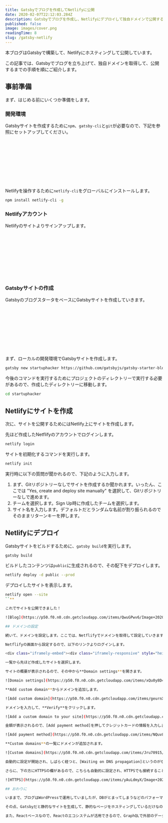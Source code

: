 ```yaml
---
title: Gatsbyでブログを作成してNetlifyに公開
date: 2020-02-07T22:12:03.284Z
description: Gatsbyでブログを作成し、Netlifyにデプロイして独自ドメインで公開するまでの手順をご紹介します。
published: false
image: images/cover.png
readingTime: 8
slug: /gatsby-netlify
---
```

本ブログはGatsbyで構築して、Netlifyにホスティングして公開しています。

この記事では、Gatsbyでブログを立ち上げて、独自ドメインを取得して、公開するまでの手順を順にご紹介します。

## 事前準備

まず、はじめる前にいくつか準備をします。

### 開発環境

Gatsbyサイトを作成するために`npm`、`gatsby-cli`と`git`が必要なので、下記を参照にセットアップしてください。

<div class="iframely-embed"><div class="iframely-responsive" style="height: 140px; padding-bottom: 0;"><a href="https://www.gatsbyjs.org/tutorial/part-zero/" data-iframely-url="//cdn.iframe.ly/Xoa1a60" target="_blank_"></a></div></div>

Netlifyを操作するために`netlify-cli`をグローバルにインストールします。

```bash
npm install netlify-cli -g
```

### Netlifyアカウント

Netlifyのサイトよりサインアップします。

<div class="iframely-embed"><div class="iframely-responsive" style="height: 140px; padding-bottom: 0;"><a href="https://www.netlify.com/" data-iframely-url="//cdn.iframe.ly/api/iframe?url=https%3A%2F%2Fwww.netlify.com%2F&amp;key=c6d07ad7d9471df8b16e593030a23e7e&amp;iframe=card-small" target="_blank_"></a></div></div>

### Gatsbyサイトの作成

GatsbyのブログスタータをベースにGatsbyサイトを作成していきます。

<div class="iframely-embed"><div class="iframely-responsive" style="height: 140px; padding-bottom: 0;"><a href="https://github.com/gatsbyjs/gatsby-starter-blog" data-iframely-url="//cdn.iframe.ly/api/iframe?url=https%3A%2F%2Fgithub.com%2Fgatsbyjs%2Fgatsby-starter-blog&key=c6d07ad7d9471df8b16e593030a23e7e" target="_blank_"></a></div></div>

まず、ローカルの開発環境でGatsbyサイトを作成します。

```bash
gatsby new startuphacker https://github.com/gatsbyjs/gatsby-starter-blog
```

今後のコマンドを実行するためにプロジェクトのディレクトリーで実行する必要があるので、作成したディレクトリーに移動します。

```bash
cd startuphacker
```

## Netlifyにサイトを作成

次に、サイトを公開するためにはNetlify上にサイトを作成します。

先ほど作成したNetflifyのアカウントでログインします。

```bash
netlify login
```

サイトを初期化するコマンドを実行します。

```bash
netlify init
```

実行時に以下の質問が聞かれるので、下記のように入力します。

1. まず、Gitリポジトリーなしでサイトを作成するか聞かれます。いったん、ここでは "Yes, create and deploy site manually" を選択して、Gitリポジトリーなしで進めます。
1. チームを選択します。Sign Up時に作成したチームを選択します。
1. サイト名を入力します。デフォルトだとランダムな名前が割り振られるのでそのままリターンキーを押します。

## Netlifyにデプロイ

Gatsbyサイトをビルドするために、`gatsby build`を実行します。

```bash
gatsby build 
```

ビルドしたコンテンツは`public`に生成されるので、その配下をデプロイします。

```bash
netlify deploy -d public --prod
```

デプロイしたサイトを表示します。

```bash
netlify open --site
``**

これでサイトを公開できました！

![Blog](https://p50.f0.n0.cdn.getcloudapp.com/items/QwuGPwv6/Image+2020-02-08+at+8.08.58+PM.png?v=ead5ba205d7a941f8b513f6557816b61)

## ドメインの設定

続いて、ドメインを設定します。ここでは、Netflifyでドメインを取得して設定していきます。

Netflifyの画面から設定するので、以下のリンクよりログインします。

<div class="iframely-embed"><div class="iframely-responsive" style="height: 140px; padding-bottom: 0;"><a href="https://app.netlify.com/" data-iframely-url="//cdn.iframe.ly/api/iframe?url=https%3A%2F%2Fapp.netlify.com%2F&amp;key=c6d07ad7d9471df8b16e593030a23e7e" target="_blank_"></a></div></div><script async src="//cdn.iframe.ly/embed.js" charset="utf-8"></script>

一覧から先ほど作成したサイトを選択します。

サイトの概要が表示されるので、その中から**Domain settings**を開きます。

![Domain settings](https://p50.f0.n0.cdn.getcloudapp.com/items/xQu0y8D4/Image+2020-02-06+at+9.38.44+AM.png?v=022d2b66b942aff033f9b35ea6dd97ad)

**Add custom domain**からドメインを追加します。

![Add custom domain](https://p50.f0.n0.cdn.getcloudapp.com/items/geurnXzq/Image+2020-02-06+at+9.40.20+AM.png?v=5b8a8b7249cf659c2e3f8e16b7fce694)

ドメインを入力して、**Verify**をクリックします。

![Add a custom domain to your site](https://p50.f0.n0.cdn.getcloudapp.com/items/xQu0y8AA/Image+2020-02-06+at+9.41.21+AM.png?v=65da055f7d45988f36661463d8a543a1)

金額が表示されるので、[Add payment method]を押してクレジットカードの情報を入力します。

![Add payment method](https://p50.f0.n0.cdn.getcloudapp.com/items/NQuv8G14/Image+2020-02-06+at+9.41.37+AM.png?v=ba47a63d13d5517e612af81e5bd8c141)

**Custom domains**の一覧にドメインが追加されます。

![Custom domains](https://p50.f0.n0.cdn.getcloudapp.com/items/Jru70915/Image+2020-02-06+at+9.43.50+AM.png?v=d20243c746bca2199f291dc8d05c3ef9)

自動的に設定が開始され、しばらく経つと、[Waiting on DNS propagation]というのがなくなり設定が完了します。

さらに、下の方にHTTPSの欄があるので、こちらも自動的に設定され、HTTPSでも接続することができるようになります。

![HTTPS](https://p50.f0.n0.cdn.getcloudapp.com/items/yAuLdmyX/Image+2020-02-06+at+9.46.52+AM.png?v=e427ab2e8f1fdf98a2dd3ac3adc9187f)

## おわりに

いままで、ブログはWordPressで運用していましたが、DBがとまってしまうなどのパフォーマンス的であったり、攻撃されたりなどのセキュリティ的な心配が絶えませんでした。

その点、Gatsbyだと静的なサイトを生成して、静的なページをホスティングしているだけなので、安心して運用ができそうです。

また、Reactベースなので、Reactのエコシステムが活用できるので、GraphQLで外部のデータを取り込んだりと、柔軟性も高いので、どんどん活用していきたいと思います。
